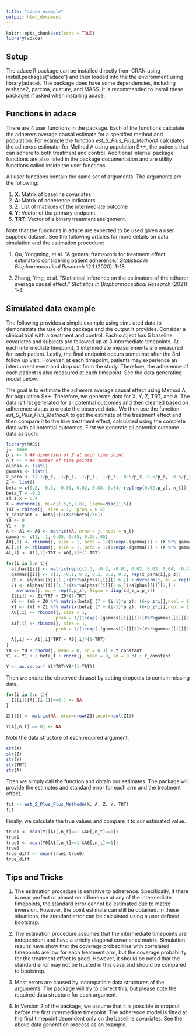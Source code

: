 ```yaml
---
title: "adace example"
output: html_document
---
```


```r
knitr::opts_chunk$set(echo = TRUE)
library(adace)
```

## Setup

The adace R package can be installed directly from CRAN using install.packages("adace") and then loaded into the the environment using library(adace). The package does have some dependencies, including reshape2, parcma, cuature, and MASS. It is recommended to install these packages if asked when installing adace.


## Functions in adace

There are 4 user functions in the package. Each of the functions calculate the adherers average causal estimate for a specified method and population. For example the function *est_S_Plus_Plus_MethodA* calculates the adherers estimator for Method A using population S++, the patients that can adhere to both treatment and control. Additional internal package functions are also listed in the package documentation and are utility functions called inside the user functions.

All user functions contain the same set of arguments. The arguments are the following:

1. **X**: Matrix of baseline covariates
2. **A**: Matrix of adherence indicators
3. **Z**: List of matrices of the intermediate outcome
4. **Y**: Vector of the primary endpoint
5. **TRT**: Vector of a binary treatment assignment.

Note that the functions in adace are expected to be used given a user supplied dataset. See the following articles for more details on data simulation and the estimation procedure:

1. Qu, Yongming, et al. "A general framework for treatment effect estimators considering patient adherence." *Statistics in Biopharmaceutical Research* 12.1 (2020): 1-18.

2. Zhang, Ying, et al. "Statistical inference on the estimators of the adherer average causal effect." *Statistics in Biopharmaceutical Research* (2021): 1-4.


## Simulated data example

The following provides a simple example using simulated data to demonstrate the use of the package and the output it provides. Consider a clinical trial with a treatment and control. Each subject has 5 baseline covariates and subjects are followed up at 3 intermediate timepoints. At each intermediate timepoint, 3 intermediate measurements are measured for each patient. Lastly, the final endpoint occurs sometime after the 3rd follow up visit. However, at each timepoint, patients may experience an intercurrent event and drop out from the study. Therefore, the adherence of each patient is also measured at each timepoint. See the data generating model below.

The goal is to estimate the adherers average causal effect using Method A for population S++. Therefore, we generate data for X, Y, Z, TRT, and A. The data is first generated for all potential outcomes and then cleaned based on adherence status to create the observed data. We then use the function *est_S_Plus_Plus_MethodA* to get the estimate of the treatment effect and then compare it to the true treatment effect, calculated using the complete data with all potential outcomes. First we generate all potential outcome data as such:

```r
library(MASS)
j<- 1000
p_z <- 6 ## dimension of Z at each time point
n_t <- 4 ## number of time points
alphas <- list()
gammas <- list()
z_para <- c(-1/p_z, -1/p_z, -1/p_z, -1/p_z, -0.5/p_z,-0.5/p_z, -0.5/p_z, -0.5/p_z)
Z <- list()
beta = c(0.2, -0.3, -0.01, 0.02, 0.03, 0.04, rep(rep(0.02,p_z), n_t))
beta_T = -0.2
sd_z_x = 0.4
X = mvrnorm(j, mu=c(1,5,6,7,8), Sigma=diag(1,5))
TRT = rbinom(j, size = 1,  prob = 0.5)
Y_constant <- beta[1]+(X%*%beta[2:6])
Y0 <- 0
Y1 <- 0
A <- A1 <- A0 <- matrix(NA, nrow = j, ncol = n_t)
gamma <- c(1,-.1,-0.05,-0.05,-0.05,.05)
A0[,1] <- rbinom(j, size = 1, prob = 1/(1+exp(-(gamma[1] + (X %*% gamma[2:6])))))
A1[,1] <- rbinom(j, size = 1, prob = 1/(1+exp(-(gamma[1] + (X %*% gamma[2:6])))))
A[,1] <- A1[,1]*TRT + A0[,1]*(1-TRT)

for(i in 2:n_t){
  alphas[[i]] <- matrix(rep(c(2.3, -0.3, -0.01, 0.02, 0.03, 0.04, -0.4),p_z),ncol=p_z)
  gammas[[i]] <- c(1, -0.1, 0.2, 0.2, 0.2, 0.2, rep(z_para[i],p_z))
  Z0 <- alphas[[i]][1,]+(X%*%alphas[[i]][2:6,]) + mvrnorm(j, mu = rep(0,p_z), Sigma = diag(sd_z_x,p_z))
  Z1 <- alphas[[i]][1,]+(X%*%alphas[[i]][2:6,])+alphas[[i]][7,] +
    mvrnorm(j, mu = rep(0,p_z), Sigma = diag(sd_z_x,p_z))
  Z[[i]] <- Z1*TRT + Z0*(1-TRT)
  Y0 <- (Y0 + Z0 %*% matrix(beta[ (7 + (i-1)*p_z): (6+p_z*i)],ncol = 1) )[,1]
  Y1 <- (Y1 + Z1 %*% matrix(beta[ (7 + (i-1)*p_z): (6+p_z*i)],ncol = 1) )[,1]
  A0[,i] <- rbinom(j, size = 1,
                   prob = 1/(1+exp(-(gammas[[i]][1]+(X%*%gammas[[i]][2:6])+Z0%*%matrix(gammas[[i]][7: (7+p_z-1)], ncol=1))[,1])))*A0[,i-1]
  A1[,i] <- rbinom(j, size = 1,
                   prob = 1/(1+exp(-(gammas[[i]][1]+(X%*%gammas[[i]][2:6])+Z1%*%matrix(gammas[[i]][7: (7+p_z-1)], ncol=1))[,1])))*A1[,i-1]
  
  A[,i] <- A1[,i]*TRT + A0[,i]*(1-TRT)
}
Y0 <- Y0 + rnorm(j, mean = 0, sd = 0.3) + Y_constant
Y1 <- Y1 + + beta_T + rnorm(j, mean = 0, sd = 0.3) + Y_constant

Y <- as.vector( Y1*TRT+Y0*(1-TRT))
```

Then we create the observed dataset by setting dropouts to contain missing data.

```r
for(i in 2:n_t){
  Z[[i]][A[,(i-1)]==0,] <- NA    
}

Z[[1]] <- matrix(NA, nrow=nrow(Z1),ncol=ncol(Z1))

Y[A[,n_t] == 0] <- NA   
```

Note the data structore of each required argument.

```r
str(X)
str(Z)
str(Y)
str(TRT)
str(A)
```

Then we simply call the function and obtain our estimates. The package will provide the estimates and standard error for each arm and the treatment effect.

```r
fit <- est_S_Plus_Plus_MethodA(X, A, Z, Y, TRT)
fit
```

Finally, we calculate the true values and compare it to our estimated value. 

```r
true1 <- mean(Y1[A1[,n_t]==1 &A0[,n_t]==1])
true1
true0 <- mean(Y0[A1[,n_t]==1 &A0[,n_t]==1])
true0
true_diff <- mean(true1-true0)
true_diff
```

## Tips and Tricks

1. The estimation procedure is sensitive to adherence. Specifically, if there is near perfect or almost no adherence at any of the intermediate timepoints, the standard error cannot be estimated due to matrix inversion. However, the point estimate can still be obtained. In these situations, the standard error can be calculated using a user defined bootstrap. 

2. The estimation procedure assumes that the intermediate timepoints are independent and have a strictly diagonal covariance matrix. Simulation results have show that the coverage probablities with correlated timepoints are low for each treatment arm, but the coverage probability for the treatment effect is good. However, it should be noted that the standard error may not be trusted in this case and should be compared to bootstrap.

3. Most errors are caused by incompatible data structures of the arguments. The package will try to correct this, but please note the required data structure for each argument.

4. In Version 2 of the package, we assume that it is possible to dropout before the first intermediate timepoint. The adherence model is fitted at the first timepoint dependent only on the baseline covariates. See the above data generation process as an example. 
